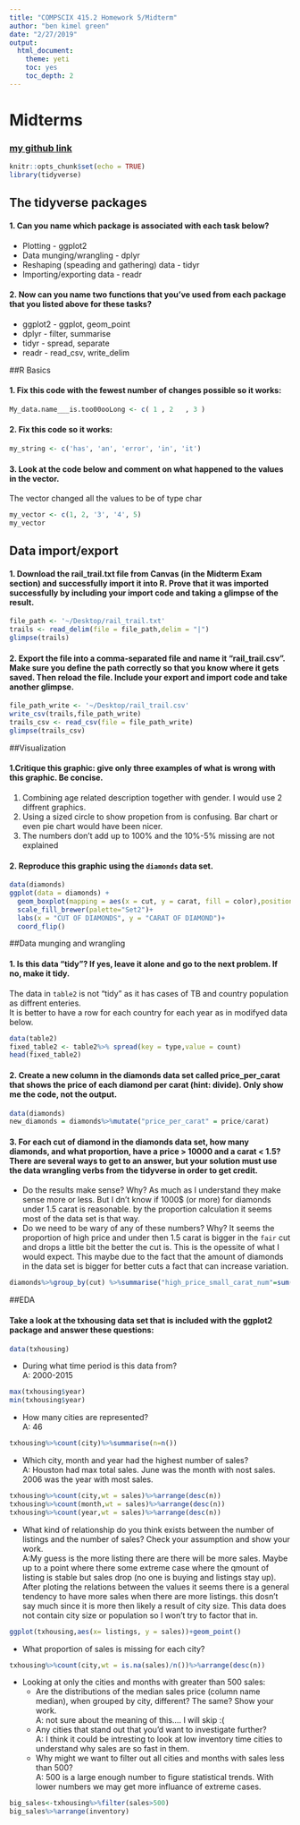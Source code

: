 ```yaml
---
title: "COMPSCIX 415.2 Homework 5/Midterm"
author: "ben kimel green"
date: "2/27/2019"
output: 
  html_document: 
    theme: yeti
    toc: yes
    toc_depth: 2
---
```

# Midterms
### [my github link](https://github.com/benkimel/learnR)
```r
knitr::opts_chunk$set(echo = TRUE)
library(tidyverse)
```
## The tidyverse packages

#### 1. Can you name which package is associated with each task below?
  + Plotting - ggplot2
  + Data munging/wrangling - dplyr
  + Reshaping (speading and gathering) data - tidyr
  + Importing/exporting data - readr
  
#### 2. Now can you name two functions that you’ve used from each package that you listed above for these tasks?

  + ggplot2 - ggplot, geom_point
  + dplyr - filter, summarise
  + tidyr - spread, separate
  + readr - read_csv, write_delim

##R Basics 

#### 1. Fix this code with the fewest number of changes possible so it works:

```r
My_data.name___is.too00ooLong <- c( 1 , 2   , 3 )
```

#### 2. Fix this code so it works:

```r
my_string <- c('has', 'an', 'error', 'in', 'it')
```

#### 3. Look at the code below and comment on what happened to the values in the vector.
The vector changed all the values to be of type char

```r
my_vector <- c(1, 2, '3', '4', 5)
my_vector
```

## Data import/export

#### 1. Download the rail_trail.txt file from Canvas (in the Midterm Exam section) and successfully import it into R. Prove that it was imported successfully by including your import code and taking a glimpse of the result.
```r
file_path <- '~/Desktop/rail_trail.txt'
trails <- read_delim(file = file_path,delim = "|")
glimpse(trails)
```

#### 2. Export the file into a comma-separated file and name it “rail_trail.csv”. Make sure you define the path correctly so that you know where it gets saved. Then reload the file. Include your export and import code and take another glimpse.
```r
file_path_write <- '~/Desktop/rail_trail.csv'
write_csv(trails,file_path_write)
trails_csv <- read_csv(file = file_path_write)
glimpse(trails_csv)
```
##Visualization

#### 1.Critique this graphic: give only three examples of what is wrong with this graphic. Be concise.

1. Combining age related description together with gender. I would use 2 diffrent graphics.
2. Using a sized circle to show propetion from is confusing. Bar chart or even pie chart would have been nicer. 
3. The numbers don't add up to 100% and the 10%-5%  missing are not explained

#### 2. Reproduce this graphic using the `diamonds` data set.
```r
data(diamonds)
ggplot(data = diamonds) +
  geom_boxplot(mapping = aes(x = cut, y = carat, fill = color),position = "identity")+
  scale_fill_brewer(palette="Set2")+
  labs(x = "CUT OF DIAMONDS", y = "CARAT OF DIAMOND")+
  coord_flip()
```

##Data munging and wrangling

#### 1. Is this data “tidy”? If yes, leave it alone and go to the next problem. If no, make it tidy. 
The data in `table2` is not "tidy" as it has cases of TB and country population as diffrent enteries.<br/>
It is better to have a row for each country for each year as in modifyed data below.
```r
data(table2)
fixed_table2 <- table2%>% spread(key = type,value = count)
head(fixed_table2)
```


#### 2. Create a new column in the diamonds data set called price_per_carat that shows the price of each diamond per carat (hint: divide). Only show me the code, not the output.
```r
data(diamonds)
new_diamonds = diamonds%>%mutate("price_per_carat" = price/carat)
```

#### 3. For each cut of diamond in the diamonds data set, how many diamonds, and what proportion, have a price > 10000 and a carat < 1.5? There are several ways to get to an answer, but your solution must use the data wrangling verbs from the tidyverse in order to get credit.
+ Do the results make sense? Why?
As much as I understand they make sense more or less. But I dn't know if 1000$ (or more) for diamonds under 1.5 carat is reasonable. by the proportion calculation it seems most of the data set is that way.
+ Do we need to be wary of any of these numbers? Why?
It seems the proportion of high price and under then 1.5 carat is bigger in the `fair` cut and drops a little bit the better the cut is. This is the opessite of what 
I would expect. This maybe due to the fact that the amount of diamonds in the data set is bigger for better cuts a fact that can increase variation. 
```r
diamonds%>%group_by(cut) %>%summarise("high_price_small_carat_num"=sum(carat<1.5&price>1000),"proportion" = sum(carat<1.5&price>1000)/n(), "N" = n())
```

##EDA

#### Take a look at the txhousing data set that is included with the ggplot2 package and answer these questions:
```r
data(txhousing)
```

* During what time period is this data from?<br/>
A: 2000-2015
```r
max(txhousing$year)
min(txhousing$year)
```

* How many cities are represented?<br/>
A: 46
```r
txhousing%>%count(city)%>%summarise(n=n())
```

* Which city, month and year had the highest number of sales?<br/>
A: Houston had max total sales. June was the month with nost sales. 2006 was the year with most sales.
```r
txhousing%>%count(city,wt = sales)%>%arrange(desc(n))
txhousing%>%count(month,wt = sales)%>%arrange(desc(n))
txhousing%>%count(year,wt = sales)%>%arrange(desc(n))
```

* What kind of relationship do you think exists between the number of listings and the number of sales? Check your assumption and show your work.<br/>
A:My guess is the more listing there are there will be more sales. Maybe up to a point where there some extreme case where the qmount of listing is stable but sales drop (no one is buying and listings stay up).
After ploting the relations between the values it seems there is a general tendency to have more sales when there are more listings. this dosn't say much since it is more then likely a result of city size. This data does not contain city size or population so I won't try to factor that in.
```r
ggplot(txhousing,aes(x= listings, y = sales))+geom_point()
```

* What proportion of sales is missing for each city?
```r
txhousing%>%count(city,wt = is.na(sales)/n())%>%arrange(desc(n))

```

* Looking at only the cities and months with greater than 500 sales:
    - Are the distributions of the median sales price (column name median), when grouped by city,           different? The same? Show your work.<br/>
      A: not sure about the meaning of this.... I will skip :(
    - Any cities that stand out that you’d want to investigate further?<br/>
      A: I think it could be intresting to look at low inventory time cities to understand why sales are so fast in them.
    - Why might we want to filter out all cities and months with sales less than 500?<br/>
      A: 500 is a large enough number to figure statistical trends. With lower numbers we may get more influance of extreme cases.
    
```r
big_sales<-txhousing%>%filter(sales>500)
big_sales%>%arrange(inventory)
```
  
  
